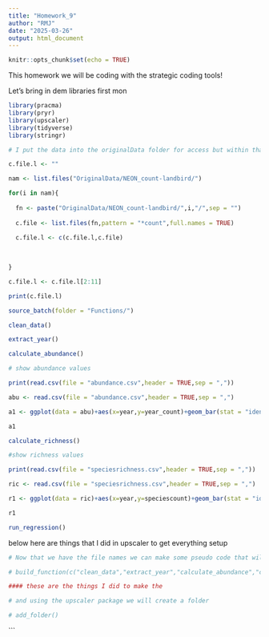```yaml
---
title: "Homework_9"
author: "RMJ"
date: "2025-03-26"
output: html_document
---
```


```r
knitr::opts_chunk$set(echo = TRUE)
```

This homework we will be coding with the strategic coding tools! 

Let's bring in dem libraries first mon

```r

library(pracma)
library(pryr)
library(upscaler)
library(tidyverse)
library(stringr)

```


```r
# I put the data into the originalData folder for access but within that we only essentially want one file which is the count data. we will pull out the file names for each

c.file.l <- ""

nam <- list.files("OriginalData/NEON_count-landbird/")

for(i in nam){
  
  fn <- paste("OriginalData/NEON_count-landbird/",i,"/",sep = "")
  
  c.file <- list.files(fn,pattern = "*count",full.names = TRUE)
  
  c.file.l <- c(c.file.l,c.file)
  

  
}

c.file.l <- c.file.l[2:11]

print(c.file.l)

```
```r

source_batch(folder = "Functions/")

```
```r
clean_data()

```

```r
extract_year()
```

```r
calculate_abundance()

# show abundance values

print(read.csv(file = "abundance.csv",header = TRUE,sep = ","))

abu <- read.csv(file = "abundance.csv",header = TRUE,sep = ",")

a1 <- ggplot(data = abu)+aes(x=year,y=year_count)+geom_bar(stat = "identity")+theme_bw()+ylab("Abundance")

a1

```

```r
calculate_richness()

#show richness values

print(read.csv(file = "speciesrichness.csv",header = TRUE,sep = ","))

ric <- read.csv(file = "speciesrichness.csv",header = TRUE,sep = ",")

r1 <- ggplot(data = ric)+aes(x=year,y=speciescount)+geom_bar(stat = "identity")+theme_bw()+ylab("Richness")

r1
```

```r

run_regression()
```

below here are things that I did in upscaler to get everything setup


```r

# Now that we have the file names we can make some pseudo code that will describe the order of operations for what we are going to do!

# build_function(c("clean_data","extract_year","calculate_abundance","calculate_richness","run_regression","generate_histograms"))

```

```r

#### these are the things I did to make the

# and using the upscaler package we will create a folder

# add_folder()
```



```

